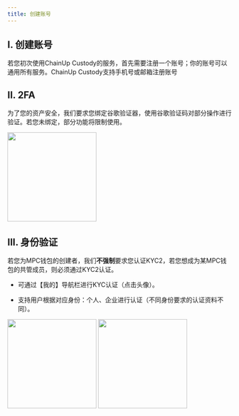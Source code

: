 ```yaml
---
title: 创建账号
---
```


## I. 创建账号

若您初次使用ChainUp Custody的服务，首先需要注册一个账号；你的账号可以通用所有服务。ChainUp Custody支持手机号或邮箱注册账号

## II. 2FA

为了您的资产安全，我们要求您绑定谷歌验证器，使用谷歌验证码对部分操作进行验证。若您未绑定，部分功能将限制使用。

<div className="w-full flex items-center justify-center">
    <img src="/en-us/images/quickstart/login-ga_cn.png" width="200"/>
</div>

## III. 身份验证

若您为MPC钱包的创建者，我们**不强制**要求您认证KYC2，若您想成为某MPC钱包的共管成员，则必须通过KYC2认证。

* 可通过【我的】导航栏进行KYC认证（点击头像）。

* 支持用户根据对应身份：个人、企业进行认证（不同身份要求的认证资料不同）。

<div className="w-full flex items-center justify-center">
    <CardGroup cols={2}>
        <img src="/en-us/images/quickstart/login-auth1_cn.jpg" width="200"/>
        <img src="/en-us/images/quickstart/login-auth2_cn.jpg" width="200"/>
    </CardGroup>
</div>